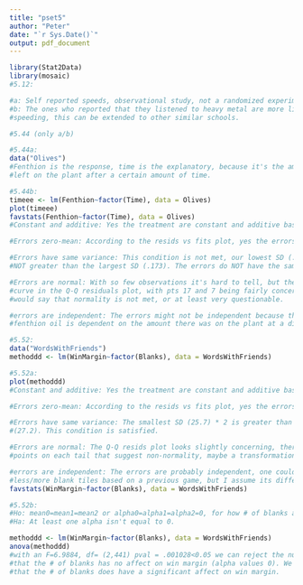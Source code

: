 ```yaml
---
title: "pset5"
author: "Peter"
date: "`r Sys.Date()`"
output: pdf_document
---
```



```r
library(Stat2Data)
library(mosaic)
#5.12:

#a: Self reported speeds, observational study, not a randomized experiment,
#b: The ones who reported that they listened to heavy metal are more likely to report 
#speeding, this can be extended to other similar schools. 

```


```r
#5.44 (only a/b)

#5.44a:
data("Olives")
#Fenthion is the response, time is the explanatory, because it's the amount of fenthion 
#left on the plant after a certain amount of time. 

#5.44b: 
timeee <- lm(Fenthion~factor(Time), data = Olives)
plot(timeee)
favstats(Fenthion~factor(Time), data = Olives)
#Constant and additive: Yes the treatment are constant and additive based on the context.

#Errors zero-mean: According to the resids vs fits plot, yes the errors are 0 mean visually.

#Errors have same variance: This condition is not met, our lowest SD (.0678) * 2 is 
#NOT greater than the largest SD (.173). The errors do NOT have the same variance.

#Errors are normal: With so few observations it's hard to tell, but there is a slight 
#curve in the Q-Q residuals plot, with pts 17 and 7 being fairly concerning. I 
#would say that normality is not met, or at least very questionable.

#errors are independent: The errors might not be independent because the amount of 
#fenthion oil is dependent on the amount there was on the plant at a different time. 

```


```r
#5.52:
data("WordsWithFriends")
methoddd <- lm(WinMargin~factor(Blanks), data = WordsWithFriends)

#5.52a:
plot(methoddd)
#Constant and additive: Yes the treatment are constant and additive based on the context.

#Errors zero-mean: According to the resids vs fits plot, yes the errors are 0 mean visually.

#Errors have same variance: The smallest SD (25.7) * 2 is greater than the biggest SD 
#(27.2). This condition is satisfied.

#Errors are normal: The Q-Q resids plot looks slightly concerning, there are quite a few 
#points on each tail that suggest non-normality, maybe a transformation of the data is needed? 

#errors are independent: The errors are probably independent, one could try to get 
#less/more blank tiles based on a previous game, but I assume its different players.
favstats(WinMargin~factor(Blanks), data = WordsWithFriends)

#5.52b:
#Ho: mean0=mean1=mean2 or alpha0=alpha1=alpha2=0, for how # of blanks affects win margin
#Ha: At least one alpha isn't equal to 0.

methoddd <- lm(WinMargin~factor(Blanks), data = WordsWithFriends)
anova(methoddd)
#with an F=6.9884, df= (2,441) pval = .001028<0.05 we can reject the null hypothesis 
#that the # of blanks has no affect on win margin (alpha values 0). We can conclude 
#that the # of blanks does have a significant affect on win margin.

```







